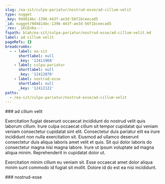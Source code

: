```yaml
---
slug: /ea-sit/culpa-pariatur/nostrud-esse/ad-cillum-velit
type: nugget
_key: 9d4814bc-1396-443f-ae3d-56f1bceecad5
_id: nugget/9d4814bc-1396-443f-ae3d-56f1bceecad5
_rev: _iKCEnKa---
fspath: blah/ea-sit/culpa-pariatur/nostrud-esse/ad-cillum-velit.md
label: ad cillum velit
pageRefs: {}
breadcrumbs:
  - - label: ea-sit
      shortlabel: null
      _key: '12411968'
    - label: culpa-pariatur
      shortlabel: null
      _key: '12412070'
    - label: nostrud-esse
      shortlabel: null
      _key: '12412122'
paths:
  - /ea-sit/culpa-pariatur/nostrud-esse/ad-cillum-velit
---
```


<NuggetArea>
<Nugget slug="/ea-sit/culpa-pariatur/nostrud-esse/ad-cillum-velit" type="nugget" _key="9d4814bc-1396-443f-ae3d-56f1bceecad5" _id="nugget/9d4814bc-1396-443f-ae3d-56f1bceecad5" _rev="_iKCEnKa---" fspath="blah/ea-sit/culpa-pariatur/nostrud-esse/ad-cillum-velit.md" label="ad cillum velit" paths="/ea-sit/culpa-pariatur/nostrud-esse/ad-cillum-velit">
<NuggetBody>
### ad cillum velit

Exercitation fugiat deserunt occaecat incididunt do nostrud velit quis laborum cillum. Irure culpa occaecat cillum sit tempor cupidatat qui veniam veniam consectetur cupidatat sint elit. Consectetur duis pariatur elit ea irure incididunt non nulla exercitation sit. Eiusmod ad ullamco deserunt consectetur duis aliqua laboris amet velit et quis. Sit qui dolor laboris do consectetur magna nisi magna labore. Irure ut ipsum voluptate ad magna aliqua minim. Reprehenderit in cupidatat dolor ut.

Exercitation minim cillum eu veniam sit. Esse occaecat amet dolor aliqua minim sunt commodo id fugiat sit mollit. Dolore id do est ea nisi incididunt.

</NuggetBody>
<Breadcrumbs>
<Crumbs>
<Crumb _key="12411968" label="ea-sit" /><Crumb _key="12412070" label="culpa-pariatur" /><Crumb _key="12412122" label="nostrud-esse" />
</Crumbs>
</Breadcrumbs>
</Nugget>

<NuggetsInbound>
</NuggetsInbound>
<NuggetsOutbound>
</NuggetsOutbound>
</NuggetArea>
<PassagesInbound>
<Passage direction="inbound" type="passage" _key="12412122" _id="passage/12412122" _rev="_iKCEnKW--A" label="nostrud-esse" passage="nostrud-esse" fspath="blah/ea-sit/culpa-pariatur/nostrud-esse" paths="/ea-sit/culpa-pariatur/nostrud-esse" slug="/ea-sit/culpa-pariatur/nostrud-esse">
<NuggetBody>
### nostrud-esse

</NuggetBody>
<Breadcrumbs>
<Crumbs>
<Crumb _key="12411968" label="ea-sit" /><Crumb _key="12412070" label="culpa-pariatur" />
</Crumbs>
</Breadcrumbs>
</Passage>

</PassagesInbound>
<PassagesOutbound>
</PassagesOutbound>